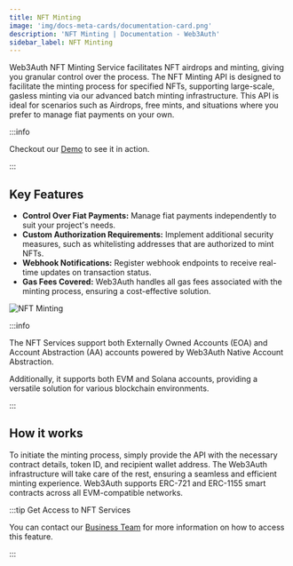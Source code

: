```yaml
---
title: NFT Minting
image: 'img/docs-meta-cards/documentation-card.png'
description: 'NFT Minting | Documentation - Web3Auth'
sidebar_label: NFT Minting
---
```


Web3Auth NFT Minting Service facilitates NFT airdrops and minting, giving you granular control over the process. The NFT Minting API is designed to facilitate the minting process for specified NFTs, supporting large-scale, gasless minting via our advanced batch minting infrastructure. This API is ideal for scenarios such as Airdrops, free mints, and situations where you prefer to manage fiat payments on your own.

:::info

Checkout our [Demo](https://demo.web3auth.io) to see it in action.

:::

## Key Features

- **Control Over Fiat Payments:** Manage fiat payments independently to suit your project's needs.
- **Custom Authorization Requirements:** Implement additional security measures, such as whitelisting addresses that are authorized to mint NFTs.
- **Webhook Notifications:** Register webhook endpoints to receive real-time updates on transaction status.
- **Gas Fees Covered:** Web3Auth handles all gas fees associated with the minting process, ensuring a cost-effective solution.

![NFT Minting](/img/nft-minting.svg)

:::info

The NFT Services support both Externally Owned Accounts (EOA) and Account Abstraction (AA) accounts powered by Web3Auth Native Account Abstraction.

Additionally, it supports both EVM and Solana accounts, providing a versatile solution for various blockchain environments.

:::

## How it works

To initiate the minting process, simply provide the API with the necessary contract details, token ID, and recipient wallet address. The Web3Auth infrastructure will take care of the rest, ensuring a seamless and efficient minting experience. Web3Auth supports ERC-721 and ERC-1155 smart contracts across all EVM-compatible networks.

:::tip Get Access to NFT Services

You can contact our [Business Team](https://calendly.com/web3auth/meeting-with-web3auth) for more information on how to access this feature.

:::
